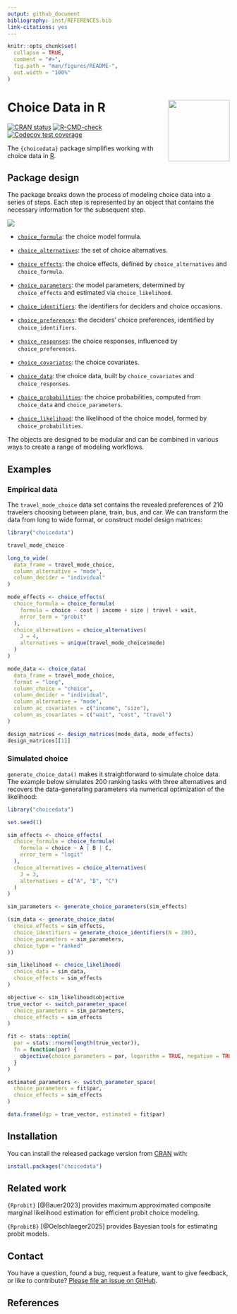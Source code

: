 ```yaml
---
output: github_document
bibliography: inst/REFERENCES.bib
link-citations: yes
---
```


<!-- README.md is generated from README.Rmd. Please edit that file -->

```r
knitr::opts_chunk$set(
  collapse = TRUE,
  comment = "#>",
  fig.path = "man/figures/README-",
  out.width = "100%"
)
```

# Choice Data in R <img src="man/figures/logo.png" align="right" height="139"/>

<!-- badges: start -->

[![CRAN status](https://www.r-pkg.org/badges/version/choicedata)](https://CRAN.R-project.org/package=choicedata) 
[![R-CMD-check](https://github.com/loelschlaeger/choicedata/actions/workflows/R-CMD-check.yaml/badge.svg)](https://github.com/loelschlaeger/choicedata/actions/workflows/R-CMD-check.yaml)
[![Codecov test coverage](https://codecov.io/gh/loelschlaeger/choicedata/graph/badge.svg)](https://app.codecov.io/gh/loelschlaeger/choicedata)
<!-- badges: end -->

The `{choicedata}` package simplifies working with choice data in [R](https://www.r-project.org/).

## Package design

The package breaks down the process of modeling choice data into a series of steps. Each step is represented by an object that contains the necessary information for the subsequent step.

![](man/figures/choicedata_flowchart.png)

- [`choice_formula`](https://loelschlaeger.de/choicedata/reference/choice_formula.html): the choice model formula.

- [`choice_alternatives`](https://loelschlaeger.de/choicedata/reference/choice_alternatives.html): the set of choice alternatives.

- [`choice_effects`](https://loelschlaeger.de/choicedata/reference/choice_effects.html): the choice effects, defined by `choice_alternatives` and `choice_formula`.

- [`choice_parameters`](https://loelschlaeger.de/choicedata/reference/choice_parameters.html): the model parameters, determined by `choice_effects` and estimated via `choice_likelihood`.

- [`choice_identifiers`](https://loelschlaeger.de/choicedata/reference/choice_identifiers.html): the identifiers for deciders and choice occasions.

- [`choice_preferences`](https://loelschlaeger.de/choicedata/reference/choice_preferences.html): the deciders' choice preferences, identified by `choice_identifiers`.

- [`choice_responses`](https://loelschlaeger.de/choicedata/reference/choice_responses.html): the choice responses, influenced by `choice_preferences`.

- [`choice_covariates`](https://loelschlaeger.de/choicedata/reference/choice_covariates.html): the choice covariates.

- [`choice_data`](https://loelschlaeger.de/choicedata/reference/choice_data.html): the choice data, built by `choice_covariates` and `choice_responses`.

- [`choice_probabilities`](https://loelschlaeger.de/choicedata/reference/choice_probabilities.html): the choice probabilities, computed from `choice_data` and `choice_parameters`.

- [`choice_likelihood`](https://loelschlaeger.de/choicedata/reference/choice_likelihood.html): the likelihood of the choice model, formed by `choice_probabilities`.

The objects are designed to be modular and can be combined in various ways to create a range of modeling workflows.

## Examples

### Empirical data

The `travel_mode_choice` data set contains the revealed preferences of 210 travelers choosing between plane, train, bus, and car. We can transform the data from long to wide format, or construct model design matrices:

```r
library("choicedata")

travel_mode_choice

long_to_wide(
  data_frame = travel_mode_choice,
  column_alternative = "mode",
  column_decider = "individual"
)

mode_effects <- choice_effects(
  choice_formula = choice_formula(
    formula = choice ~ cost | income + size | travel + wait,
    error_term = "probit"
  ),
  choice_alternatives = choice_alternatives(
    J = 4,
    alternatives = unique(travel_mode_choice$mode)
  )
)

mode_data <- choice_data(
  data_frame = travel_mode_choice,
  format = "long",
  column_choice = "choice",
  column_decider = "individual",
  column_alternative = "mode",
  column_ac_covariates = c("income", "size"),
  column_as_covariates = c("wait", "cost", "travel")
)

design_matrices <- design_matrices(mode_data, mode_effects)
design_matrices[[1]]
```

### Simulated choice

`generate_choice_data()` makes it straightforward to simulate choice data. The example below simulates 200 ranking tasks with three alternatives and recovers the data-generating parameters via numerical optimization of the
likelihood:

```r
library("choicedata")

set.seed(1)

sim_effects <- choice_effects(
  choice_formula = choice_formula(
    formula = choice ~ A | B | C,
    error_term = "logit"
  ),
  choice_alternatives = choice_alternatives(
    J = 3,
    alternatives = c("A", "B", "C")
  )
)

sim_parameters <- generate_choice_parameters(sim_effects)

(sim_data <- generate_choice_data(
  choice_effects = sim_effects,
  choice_identifiers = generate_choice_identifiers(N = 200),
  choice_parameters = sim_parameters,
  choice_type = "ranked"
))

sim_likelihood <- choice_likelihood(
  choice_data = sim_data,
  choice_effects = sim_effects
)

objective <- sim_likelihood$objective
true_vector <- switch_parameter_space(
  choice_parameters = sim_parameters,
  choice_effects = sim_effects
)

fit <- stats::optim(
  par = stats::rnorm(length(true_vector)),
  fn = function(par) {
    objective(choice_parameters = par, logarithm = TRUE, negative = TRUE)
  }
)

estimated_parameters <- switch_parameter_space(
  choice_parameters = fit$par,
  choice_effects = sim_effects
)

data.frame(dgp = true_vector, estimated = fit$par)
```

## Installation

You can install the released package version from [CRAN](https://CRAN.R-project.org) with:

```r
install.packages("choicedata")
```

## Related work

`{Rprobit}` [@Bauer2023] provides maximum approximated composite marginal likelihood estimation for efficient probit choice modeling.  

`{RprobitB}` [@Oelschlaeger2025] provides Bayesian tools for estimating probit models.

## Contact

You have a question, found a bug, request a feature, want to give feedback, or like to contribute? [Please file an issue on GitHub](https://github.com/loelschlaeger/choicedata/issues/new/choose).

## References
